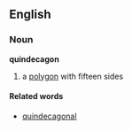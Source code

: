 ==English==
===Noun===
'''quindecagon'''

#a [[polygon]] with fifteen sides

====Related words====
*[[quindecagonal]]